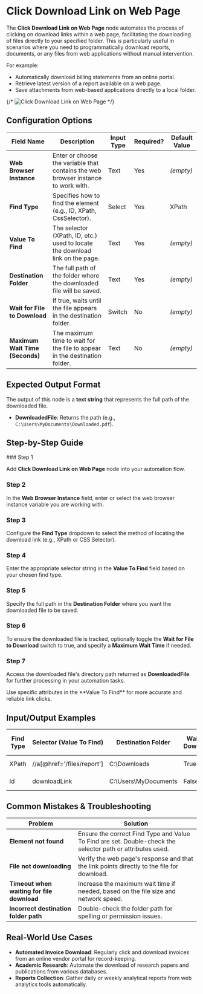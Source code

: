 
# Click Download Link on Web Page

The **Click Download Link on Web Page** node automates the process of clicking on download links within a web page, facilitating the downloading of files directly to your specified folder. This is particularly useful in scenarios where you need to programmatically download reports, documents, or any files from web applications without manual intervention.

For example:

- Automatically download billing statements from an online portal.
- Retrieve latest version of a report available on a web page.
- Save attachments from web-based applications directly to a local folder.

{/* ![Click Download Link on Web Page](./click-download-link-web.png) */}

## Configuration Options

| Field Name                      | Description                                                                       | Input Type | Required? | Default Value |
| ------------------------------- | --------------------------------------------------------------------------------- | ---------- | --------- | ------------- |
| **Web Browser Instance**        | Enter or choose the variable that contains the web browser instance to work with. | Text       | Yes       | _(empty)_     |
| **Find Type**                   | Specifies how to find the element (e.g., ID, XPath, CssSelector).                 | Select     | Yes       | XPath         |
| **Value To Find**               | The selector (XPath, ID, etc.) used to locate the download link on the page.      | Text       | Yes       | _(empty)_     |
| **Destination Folder**          | The full path of the folder where the downloaded file will be saved.              | Text       | Yes       | _(empty)_     |
| **Wait for File to Download**   | If true, waits until the file appears in the destination folder.                  | Switch     | No        | _(empty)_     |
| **Maximum Wait Time (Seconds)** | The maximum time to wait for the file to appear in the destination folder.        | Text       | No        | _(empty)_     |

## Expected Output Format

The output of this node is a **text string** that represents the full path of the downloaded file.

- **DownloadedFile**: Returns the path (e.g., `C:\Users\MyDocuments\Downloaded.pdf`).

## Step-by-Step Guide

<Steps>
### Step 1

Add **Click Download Link on Web Page** node into your automation flow.

### Step 2

In the **Web Browser Instance** field, enter or select the web browser instance variable you are working with.

### Step 3

Configure the **Find Type** dropdown to select the method of locating the download link (e.g., XPath or CSS Selector).

### Step 4

Enter the appropriate selector string in the **Value To Find** field based on your chosen find type.

### Step 5

Specify the full path in the **Destination Folder** where you want the downloaded file to be saved.

### Step 6

To ensure the downloaded file is tracked, optionally toggle the **Wait for File to Download** switch to true, and specify a **Maximum Wait Time** if needed.

### Step 7

Access the downloaded file's directory path returned as **DownloadedFile** for further processing in your automation tasks.

</Steps>

<Callout type="info" title="Tip">
  Use specific attributes in the **Value To Find** for more accurate and
  reliable link clicks.
</Callout>

## Input/Output Examples

| Find Type | Selector (Value To Find)   | Destination Folder   | Wait for Download | Max Wait Time | Output (Downloaded File)                 | Output Type |
| --------- | -------------------------- | -------------------- | ----------------- | ------------- | ---------------------------------------- | ----------- |
| XPath     | //a[@href='/files/report'] | C:\Downloads         | True              | 60            | C:\Downloads\report.pdf                  | Text String |
| Id        | downloadLink               | C:\Users\MyDocuments | False             | _(n/a)_       | C:\Users\MyDocuments\auto_downloaded.zip | Text String |

## Common Mistakes & Troubleshooting

| Problem                                    | Solution                                                                                                   |
| ------------------------------------------ | ---------------------------------------------------------------------------------------------------------- |
| **Element not found**                      | Ensure the correct Find Type and Value To Find are set. Double-check the selector path or attributes used. |
| **File not downloading**                   | Verify the web page's response and that the link points directly to the file for download.                 |
| **Timeout when waiting for file download** | Increase the maximum wait time if needed, based on the file size and network speed.                        |
| **Incorrect destination folder path**      | Double-check the folder path for spelling or permission issues.                                            |

## Real-World Use Cases

- **Automated Invoice Download**: Regularly click and download invoices from an online vendor portal for record-keeping.
- **Academic Research**: Automate the download of research papers and publications from various databases.
- **Reports Collection**: Gather daily or weekly analytical reports from web analytics tools automatically.
